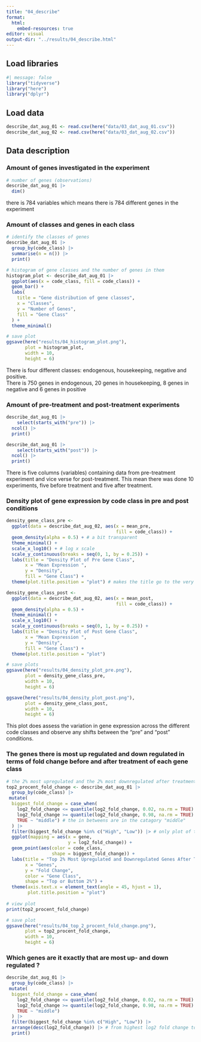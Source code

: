 ```yaml
---
title: "04_describe"
format:
  html:
    embed-resources: true
editor: visual
output-dir: "../results/04_describe.html"
---
```


## Load libraries

```r
#| message: false
library("tidyverse")
library("here")
library("dplyr")
```

## Load data

```r
describe_dat_aug_01 <- read.csv(here("data/03_dat_aug_01.csv"))
describe_dat_aug_02 <- read.csv(here("data/03_dat_aug_02.csv"))
```

## Data description

### Amount of genes investigated in the experiment

```r
# number of genes (observations)
describe_dat_aug_01 |> 
  dim()
```

there is 784 variables which means there is 784 different genes in the experiment

### Amount of classes and genes in each class

```r
# identify the classes of genes 
describe_dat_aug_01 |> 
  group_by(code_class) |> 
  summarise(n = n()) |> 
  print()

# histogram of gene classes and the number of genes in them 
histogram_plot <- describe_dat_aug_01 |>
  ggplot(aes(x = code_class, fill = code_class)) +
  geom_bar() + 
  labs(
    title = "Gene distribution of gene classes",
    x = "Classes",
    y = "Number of Genes",
    fill = "Gene Class"
  ) +
  theme_minimal()

# save plot
ggsave(here("results/04_histogram_plot.png"), 
       plot = histogram_plot, 
       width = 10, 
       height = 6)

```

There is four different classes: endogenous, housekeeping, negative and positive.\
There is 750 genes in endogenous, 20 genes in housekeeping, 8 genes in negative and 6 genes in positive

### Amount of pre-treatment and post-treatment experiments

```r
describe_dat_aug_01 |> 
    select(starts_with("pre")) |> 
  ncol() |> 
  print()

describe_dat_aug_01 |> 
    select(starts_with("post")) |> 
  ncol() |> 
  print()
```

There is five columns (variables) containing data from pre-treatment experiment and vice verse for post-treatment. This mean there was done 10 experiments, five before treatment and five after treatment.

### Density plot of gene expression by code class in pre and post conditions

```r
density_gene_class_pre <- 
  ggplot(data = describe_dat_aug_02, aes(x = mean_pre, 
                                         fill = code_class)) +
  geom_density(alpha = 0.5) + # a bit transparent
  theme_minimal() +
  scale_x_log10() + # log x scale
  scale_y_continuous(breaks = seq(0, 1, by = 0.25)) +
  labs(title = "Density Plot of Pre Gene Class",
       x = "Mean Expression ",
       y = "Density",
       fill = "Gene Class") + 
  theme(plot.title.position = "plot") # makes the title go to the very left

density_gene_class_post <- 
  ggplot(data = describe_dat_aug_02, aes(x = mean_post, 
                                         fill = code_class)) +
  geom_density(alpha = 0.5) +
  theme_minimal() +
  scale_x_log10() +
  scale_y_continuous(breaks = seq(0, 1, by = 0.25)) +
  labs(title = "Density Plot of Post Gene Class",
       x = "Mean Expression ",
       y = "Density",
       fill = "Gene Class") + 
  theme(plot.title.position = "plot") 

# save plots
ggsave(here("results/04_density_plot_pre.png"), 
       plot = density_gene_class_pre, 
       width = 10, 
       height = 6)

ggsave(here("results/04_density_plot_post.png"), 
       plot = density_gene_class_post, 
       width = 10, 
       height = 6)
```

This plot does assess the variation in gene expression across the different code classes and observe any shifts between the "pre" and "post" conditions.

### The genes there is most up regulated and down regulated in terms of fold change before and after treatment of each gene class

```r
# the 2% most upregulated and the 2% most downregulated after treatment for each class are plottet. Here you can see which genes are most up regulated and downregulated after treatment from each class. 
top2_procent_fold_change <- describe_dat_aug_01 |> 
  group_by(code_class) |> 
 mutate(
  biggest_fold_change = case_when(
    log2_fold_change <= quantile(log2_fold_change, 0.02, na.rm = TRUE) ~ "Low", # 2% most downregulated
    log2_fold_change >= quantile(log2_fold_change, 0.98, na.rm = TRUE) ~ "High", # 2% most up regulated
    TRUE ~ "middle") # the in betweens are in the catagory "middle"
  ) |> 
  filter(biggest_fold_change %in% c("High", "Low")) |> # only plot of the 2% most down- and up regulated
  ggplot(mapping = aes(x = gene,
                       y = log2_fold_change)) + 
  geom_point(aes(color = code_class, 
                 shape = biggest_fold_change)) + 
  labs(title = "Top 2% Most Upregulated and Downregulated Genes After Treatment by Code Class",
       x = "Genes",
       y = "Fold Change",
       color = "Gene Class",
       shape = "Top or Buttom 2%") + 
  theme(axis.text.x = element_text(angle = 45, hjust = 1),  
        plot.title.position = "plot") 
  
# view plot
print(top2_procent_fold_change)

# save plot
ggsave(here("results/04_top_2_procent_fold_change.png"), 
       plot = top2_procent_fold_change, 
       width = 10, 
       height = 6)
```

### Which genes are it exactly that are most up- and down regulated ?

```r
describe_dat_aug_01 |> 
  group_by(code_class) |> 
 mutate(
  biggest_fold_change = case_when(
    log2_fold_change <= quantile(log2_fold_change, 0.02, na.rm = TRUE) ~ "Low",
    log2_fold_change >= quantile(log2_fold_change, 0.98, na.rm = TRUE) ~ "High",
    TRUE ~ "middle")
  ) |> 
  filter(biggest_fold_change %in% c("High", "Low")) |> 
  arrange(desc(log2_fold_change)) |> # from highest log2 fold change to lowest 
  print()

```
